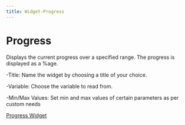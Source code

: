```yaml
---
title: Widget-Progress
---
```

# Progress

Displays the current progress over a specified range. The progress is displayed as a %age.


-Title: Name the widget by choosing a title of your choice.

-Variable: Choose the variable to read from.

-Min/Max Values: Set min and max values of certain parameters as per custom needs


[Progress Widget](/images/widgets/progress.webp)